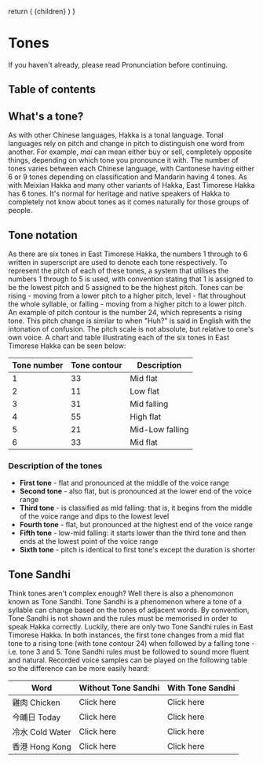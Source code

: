 
  return (
    <MDwrapper seoTitle="Tones">
      {children}
    </MDwrapper>
  )
}

# Tones

If you haven't already, please read <Link href="/pronunciation">Pronunciation</Link> before continuing.

## Table of contents

## What's a tone?

As with other Chinese languages, Hakka is a tonal language. Tonal languages
rely on pitch and change in pitch to distinguish one word from another. For
example, *mai* can mean either buy or sell, completely opposite things, 
depending on which tone you pronounce it with. The number of tones varies
between each Chinese language, with Cantonese having either 6 or 9 tones
depending on classification and Mandarin having 4 tones. As with Meixian Hakka
and many other variants of Hakka, East Timorese Hakka has 6 tones. It's normal
for heritage and native speakers of Hakka to completely not know about tones as
it comes naturally for those groups of people.

## Tone notation

As there are six tones in East Timorese Hakka, the numbers 1 through to 6 
written in superscript are used to denote each tone respectively. To represent
the pitch of each of these tones, a system that utilises the numbers 1
through to 5 is used, with convention stating that 1 is assigned to be the
lowest pitch and 5 assigned to be the highest pitch. Tones can be rising - 
moving from a lower pitch to a higher pitch, level - flat throughout the whole
syllable, or falling - moving from a higher pitch to a lower pitch.
An example of pitch contour is the number 24, which represents a rising tone. 
This pitch change is similar to when "Huh?" is said in English with the 
intonation of confusion. The pitch scale is not absolute, but relative to one's 
own voice. A chart and table illustrating each of the six tones in East Timorese 
Hakka can be seen below:

| Tone number | Tone contour |   Description   |
|-----------|------------|---------------|
| 1      | 33           | Mid flat        |
| 2      | 11           | Low flat        |
| 3      | 31           | Mid falling     |
| 4      | 55           | High flat       |
| 5      | 21           | Mid-Low falling |
| 6      | 33           | Mid flat        |

### Description of the tones

- **First tone** - flat and pronounced at the middle of the voice range
- **Second tone** - also flat, but is pronounced at the lower end of the voice range
- **Third tone** - is classified as mid falling: that is, it begins from the middle 
  of the voice range and dips to the lowest level
- **Fourth tone** - flat, but pronounced at the highest end of the voice range
- **Fifth tone** - low-mid falling: it starts lower than the third tone and then 
  ends at the lowest point of the voice range
- **Sixth tone** - pitch is identical to first tone's except the duration is shorter

## Tone Sandhi

Think tones aren't complex enough? Well there is also a phenomonon known as Tone
Sandhi. Tone Sandhi is a phenomenon where a tone of a syllable can change based 
on the tones of adjacent words. By convention, Tone Sandhi is not shown and the 
rules must be memorised in order to speak Hakka correctly. Luckily, there are 
only two Tone Sandhi rules in East Timorese Hakka. In both instances, the first 
tone changes from a mid flat tone to a rising tone (with tone contour 24) when 
followed by a falling tone - i.e. tone 3 and 5. Tone Sandhi rules must be 
followed to sound more fluent and natural. Recorded voice samples can be played
on the following table so the difference can be more easily heard:

|       Word      | Without Tone Sandhi | With Tone Sandhi |
|---------------|-------------------|--------------------|
| 雞肉 Chicken    | Click here          | Click here       |
| 今晡日 Today    | Click here          | Click here       |
| 冷水 Cold Water | Click here          | Click here       |
| 香港 Hong Kong  | Click here          | Click here       |
